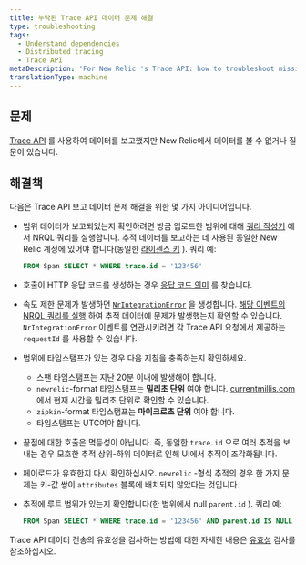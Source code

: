 ```yaml
---
title: 누락된 Trace API 데이터 문제 해결
type: troubleshooting
tags:
  - Understand dependencies
  - Distributed tracing
  - Trace API
metaDescription: 'For New Relic''s Trace API: how to troubleshoot missing trace data.'
translationType: machine
---
```


## 문제

[Trace API](/docs/apm/distributed-tracing/trace-api/introduction-new-relic-trace-api) 를 사용하여 데이터를 보고했지만 New Relic에서 데이터를 볼 수 없거나 질문이 있습니다.

## 해결책

다음은 Trace API 보고 데이터 문제 해결을 위한 몇 가지 아이디어입니다.

* 범위 데이터가 보고되었는지 확인하려면 방금 업로드한 범위에 대해 [쿼리 작성기](https://one.newrelic.com/launcher/nr1-core.home#pane=eyJuZXJkbGV0SWQiOiJucjEtY29yZS5zZWFyY2gtcm9vdCJ9&overlay=eyJvdmVybGF5SWQiOiJ3YW5kYS1kYXRhLWV4cGxvcmF0aW9uLm5ycWwtZWRpdG9yIiwibmVyZGxldElkIjoid2FuZGEtZGF0YS1leHBsb3JhdGlvbi5kYXRhLWV4cGxvcmVyIiwiaW5pdGlhbEFjdGl2ZUludGVyZmFjZSI6Im5ycWxFZGl0b3IiLCJpbml0aWFsQWNjb3VudElkIjoxfQ==) 에서 NRQL 쿼리를 실행합니다. 추적 데이터를 보고하는 데 사용된 동일한 New Relic 계정에 있어야 합니다(동일한 [라이센스 키](/docs/accounts/install-new-relic/account-setup/license-key) ). 쿼리 예:

  ```sql
  FROM Span SELECT * WHERE trace.id = '123456'
  ```

* 호출이 HTTP 응답 코드를 생성하는 경우 [응답 코드 의미](/docs/understand-dependencies/distributed-tracing/trace-api/trace-api-general-requirements-limits#status-codes) 를 찾습니다.

* 속도 제한 문제가 발생하면 [`NrIntegrationError`](/docs/telemetry-data-platform/manage-data/nrintegrationerror) 을 생성합니다. [해당 이벤트의 NRQL 쿼리를 실행](https://one.newrelic.com/launcher/nr1-core.home?pane=eyJuZXJkbGV0SWQiOiJucjEtY29yZS5ob21lLXNjcmVlbiJ9&overlay=eyJuZXJkbGV0SWQiOiJ3YW5kYS1kYXRhLWV4cGxvcmF0aW9uLmRhdGEtZXhwbG9yZXIiLCJpbml0aWFsQWN0aXZlSW50ZXJmYWNlIjoibnJxbEVkaXRvciIsImluaXRpYWxBY2NvdW50SWQiOjI0NTkxMTUsImluaXRpYWxOcnFsVmFsdWUiOiIiLCJpbml0aWFsUXVlcmllcyI6W3siYWNjb3VudElkIjoyNDU5MTE1LCJucnFsIjoiRlJPTSBOckludGVncmF0aW9uRXJyb3Igc2VsZWN0ICogIn1dLCJpbml0aWFsQ2hhcnRTZXR0aW5ncyI6eyJjaGFydFR5cGUiOiJDSEFSVF9UQUJMRSJ9fQ==) 하여 추적 데이터에 문제가 발생했는지 확인할 수 있습니다. `NrIntegrationError` 이벤트를 연관시키려면 각 Trace API 요청에서 제공하는 `requestId` 를 사용할 수 있습니다.

* 범위에 타임스탬프가 있는 경우 다음 지침을 충족하는지 확인하세요.

  * 스팬 타임스탬프는 지난 20분 이내에 발생해야 합니다.
  * `newrelic`-format 타임스탬프는 **밀리초 단위** 여야 합니다. [currentmillis.com](https://currentmillis.com) 에서 현재 시간을 밀리초 단위로 확인할 수 있습니다.
  * `zipkin`-format 타임스탬프는 **마이크로초 단위** 여야 합니다.
  * 타임스탬프는 UTC여야 합니다.

* 끝점에 대한 호출은 멱등성이 아닙니다. 즉, 동일한 `trace.id` 으로 여러 추적을 보내는 경우 모호한 추적 상위-하위 데이터로 인해 UI에서 추적이 조각화됩니다.

* 페이로드가 유효한지 다시 확인하십시오. `newrelic` -형식 추적의 경우 한 가지 문제는 키-값 쌍이 `attributes` 블록에 배치되지 않았다는 것입니다.

* 추적에 루트 범위가 있는지 확인합니다(한 범위에서 null `parent.id` ). 쿼리 예:

  ```sql
  FROM Span SELECT * WHERE trace.id = '123456' AND parent.id IS NULL
  ```

Trace API 데이터 전송의 유효성을 검사하는 방법에 대한 자세한 내용은 [유효성](/docs/apm/distributed-tracing/trace-api/trace-api-endpoint-requirements-limits#response-validation) 검사를 참조하십시오.